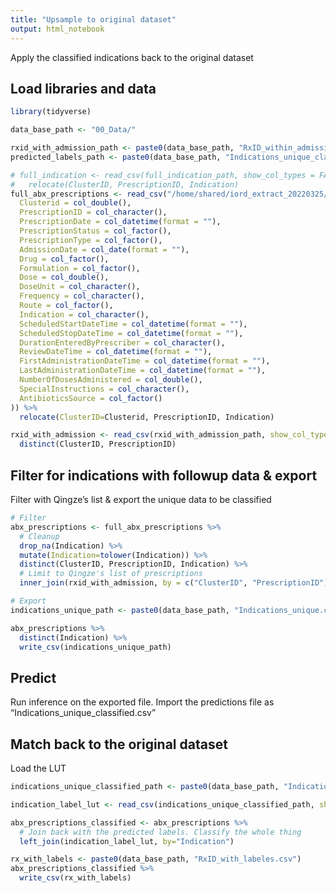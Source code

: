 ```yaml
---
title: "Upsample to original dataset"
output: html_notebook
---
```

Apply the classified indications back to the original dataset

## Load libraries and data
```r
library(tidyverse)
```

```r
data_base_path <- "00_Data/"

rxid_with_admission_path <- paste0(data_base_path, "RxID_within_admissions_all.csv")
predicted_labels_path <- paste0(data_base_path, "Indications_unique_classified.csv")

# full_indication <- read_csv(full_indication_path, show_col_types = FALSE) %>%
#   relocate(ClusterID, PrescriptionID, Indication)
full_abx_prescriptions <- read_csv("/home/shared/iord_extract_20220325/antibiotic_prescriptions.csv", col_types = cols(
  Clusterid = col_double(),
  PrescriptionID = col_character(),
  PrescriptionDate = col_datetime(format = ""),
  PrescriptionStatus = col_factor(),
  PrescriptionType = col_factor(),
  AdmissionDate = col_date(format = ""),
  Drug = col_factor(),
  Formulation = col_factor(),
  Dose = col_double(),
  DoseUnit = col_character(),
  Frequency = col_character(),
  Route = col_factor(),
  Indication = col_character(),
  ScheduledStartDateTime = col_datetime(format = ""),
  ScheduledStopDateTime = col_datetime(format = ""),
  DurationEnteredByPrescriber = col_character(),
  ReviewDateTime = col_datetime(format = ""),
  FirstAdministrationDateTime = col_datetime(format = ""),
  LastAdministrationDateTime = col_datetime(format = ""),
  NumberOfDosesAdministered = col_double(),
  SpecialInstructions = col_character(),
  AntibioticsSource = col_factor()
)) %>%
  relocate(ClusterID=Clusterid, PrescriptionID, Indication)

rxid_with_admission <- read_csv(rxid_with_admission_path, show_col_types = FALSE) %>%
  distinct(ClusterID, PrescriptionID)

```

## Filter for indications with followup data & export
Filter with Qingze's list & export the unique data to be classified
```r
# Filter
abx_prescriptions <- full_abx_prescriptions %>%
  # Cleanup
  drop_na(Indication) %>%
  mutate(Indication=tolower(Indication)) %>%
  distinct(ClusterID, PrescriptionID, Indication) %>%
  # Limit to Qingze's list of prescriptions
  inner_join(rxid_with_admission, by = c("ClusterID", "PrescriptionID"))

# Export
indications_unique_path <- paste0(data_base_path, "Indications_unique.csv")

abx_prescriptions %>%
  distinct(Indication) %>%
  write_csv(indications_unique_path)
```

## Predict
Run inference on the exported file.
Import the predictions file as "Indications_unique_classified.csv"

## Match back to the original dataset
Load the LUT
```r
indications_unique_classified_path <- paste0(data_base_path, "Indications_unique_classified.csv")

indication_label_lut <- read_csv(indications_unique_classified_path, show_col_types = FALSE)
```


```r
abx_prescriptions_classified <- abx_prescriptions %>%
  # Join back with the predicted labels. Classify the whole thing
  left_join(indication_label_lut, by="Indication")

rx_with_labels <- paste0(data_base_path, "RxID_with_labeles.csv")
abx_prescriptions_classified %>%
  write_csv(rx_with_labels)
```

